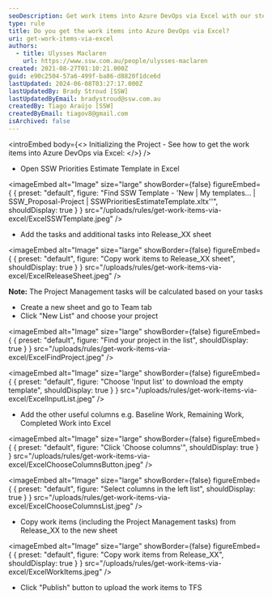 ```yaml
---
seoDescription: Get work items into Azure DevOps via Excel with our step-by-step guide, including project management tasks and customizable columns.
type: rule
title: Do you get the work items into Azure DevOps via Excel?
uri: get-work-items-via-excel
authors:
  - title: Ulysses Maclaren
    url: https://www.ssw.com.au/people/ulysses-maclaren
created: 2021-08-27T01:10:21.000Z
guid: e90c2504-57a6-499f-ba86-d8820f1dce6d
lastUpdated: 2024-06-08T03:27:17.000Z
lastUpdatedBy: Brady Stroud [SSW]
lastUpdatedByEmail: bradystroud@ssw.com.au
createdBy: Tiago Araújo [SSW]
createdByEmail: tiagov8@gmail.com
isArchived: false
---
```


<introEmbed
  body={<>
Initializing the Project - See how to get the work items into Azure DevOps via Excel:
  </>}
/>
- Open SSW Priorities Estimate Template in Excel
  
<imageEmbed
  alt="Image"
  size="large"
  showBorder={false}
  figureEmbed={ {
    preset: "default",
    figure: "Find SSW Template - 'New | My templates... | SSW_Proposal-Project | SSWPrioritiesEstimateTemplate.xltx''",
    shouldDisplay: true
  } }
  src="/uploads/rules/get-work-items-via-excel/ExcelSSWTemplate.jpeg"
/>

- Add the tasks and additional tasks into Release_XX sheet
  
<imageEmbed
  alt="Image"
  size="large"
  showBorder={false}
  figureEmbed={ {
    preset: "default",
    figure: "Copy work items to Release_XX sheet",
    shouldDisplay: true
  } }
  src="/uploads/rules/get-work-items-via-excel/ExcelReleaseSheet.jpeg"
/>

**Note:** The Project Management tasks will be calculated based on your tasks

- Create a new sheet and go to Team tab
- Click "New List" and choose your project
  
<imageEmbed
  alt="Image"
  size="large"
  showBorder={false}
  figureEmbed={ {
    preset: "default",
    figure: "Find your project in the list",
    shouldDisplay: true
  } }
  src="/uploads/rules/get-work-items-via-excel/ExcelFindProject.jpeg"
/>

  
<imageEmbed
  alt="Image"
  size="large"
  showBorder={false}
  figureEmbed={ {
    preset: "default",
    figure: "Choose 'Input list' to download the empty template",
    shouldDisplay: true
  } }
  src="/uploads/rules/get-work-items-via-excel/ExcelInputList.jpeg"
/>

- Add the other useful columns e.g. Baseline Work, Remaining Work, Completed Work into Excel
  
<imageEmbed
  alt="Image"
  size="large"
  showBorder={false}
  figureEmbed={ {
    preset: "default",
    figure: "Click 'Choose columns'",
    shouldDisplay: true
  } }
  src="/uploads/rules/get-work-items-via-excel/ExcelChooseColumnsButton.jpeg"
/>

  
<imageEmbed
  alt="Image"
  size="large"
  showBorder={false}
  figureEmbed={ {
    preset: "default",
    figure: "Select columns in the left list",
    shouldDisplay: true
  } }
  src="/uploads/rules/get-work-items-via-excel/ExcelChooseColumnsList.jpeg"
/>

- Copy work items (including the Project Management tasks) from Release_XX to the new sheet
  
<imageEmbed
  alt="Image"
  size="large"
  showBorder={false}
  figureEmbed={ {
    preset: "default",
    figure: "Copy work items from Release_XX",
    shouldDisplay: true
  } }
  src="/uploads/rules/get-work-items-via-excel/ExcelWorkItems.jpeg"
/>

- Click "Publish" button to upload the work items to TFS
